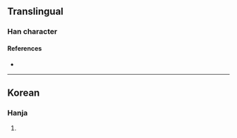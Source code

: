 {{character info/new}}
==Translingual==

===Han character===
{{Han char|rn=5|rad=乙|as=08|sn=9|four=11717|canj=LYN|ids=⿱非乙}}

====References====
* {{Han ref|kx=0084.241|dkj=|dj=|hdz=|uh=341F|ud=13343|bh=|bd=}}

----

==Korean==

===Hanja===
{{ko-hanja|hangeul=길|rv=gil|mr=kil|y=kil}}

# {{rfdef|ko|sort=乙08}}